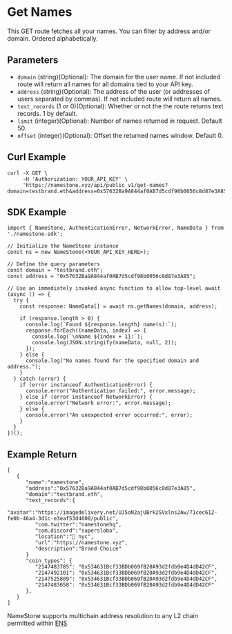 # Get Names

This GET route fetches all your names. You can filter by address and/or domain. Ordered alphabetically.

## Parameters

- `domain` (string)(Optional): The domain for the user name. If not included route will return all names for all domains tied to your API key.
- `address` (string)(Optional): The address of the user (or addresses of users separated by commas). If not included route will return all names.
- `text_records` (1 or 0)(Optional): Whether or not the the route returns text records. 1 by default.
- `limit` (integer)(Optional): Number of names returned in request. Default 50.
- `offset` (integer)(Optional): Offset the returned names window. Default 0.

## Curl Example

```
curl -X GET \
     -H 'Authorization: YOUR_API_KEY' \
     'https://namestone.xyz/api/public_v1/get-names?domain=testbrand.eth&address=0x57632Ba9A844af0AB7d5cdf98b0056c8d87e3A85'

```

## SDK Example

```
import { NameStone, AuthenticationError, NetworkError, NameData } from './namestone-sdk';

// Initialize the NameStone instance
const ns = new NameStone(<YOUR_API_KEY_HERE>);

// Define the query parameters
const domain = "testbrand.eth";
const address = "0x57632Ba9A844af0AB7d5cdf98b0056c8d87e3A85";

// Use an immediately invoked async function to allow top-level await
(async () => {
  try {
    const response: NameData[] = await ns.getNames(domain, address);

    if (response.length > 0) {
      console.log(`Found ${response.length} name(s):`);
      response.forEach((nameData, index) => {
        console.log(`\nName ${index + 1}:`);
        console.log(JSON.stringify(nameData, null, 2));
      });
    } else {
      console.log("No names found for the specified domain and address.");
    }
  } catch (error) {
    if (error instanceof AuthenticationError) {
      console.error("Authentication failed:", error.message);
    } else if (error instanceof NetworkError) {
      console.error("Network error:", error.message);
    } else {
      console.error("An unexpected error occurred:", error);
    }
  }
})();
```

## Example Return

```
[
   {
      "name":"namestone",
      "address":"0x57632Ba9A844af0AB7d5cdf98b0056c8d87e3A85",
      "domain":"testbrand.eth",
      "text_records":{
         "avatar":"https://imagedelivery.net/UJ5oN2ajUBrk2SVxlns2Aw/71cec612-fe0b-46a4-3d1c-e3eaf53d4600/public",
         "com.twitter":"namestonehq",
         "com.discord":"superslobo",
         "location":"📍 nyc",
         "url":"https://namestone.xyz",
         "description":"Brand Choice"
      }
      "coin_types": {
         "2147483785": "0x534631Bcf33BDb069fB20A93d2fdb9e4D4dD42CF",
         "2147492101": "0x534631Bcf33BDb069fB20A93d2fdb9e4D4dD42CF",
         "2147525809": "0x534631Bcf33BDb069fB20A93d2fdb9e4D4dD42CF",
         "2147483658": "0x534631Bcf33BDb069fB20A93d2fdb9e4D4dD42CF"
      },
   }
]
```

NameStone supports multichain address resolution to any L2 chain permitted within [ENS](https://github.com/satoshilabs/slips/blob/master/slip-0044.md)
